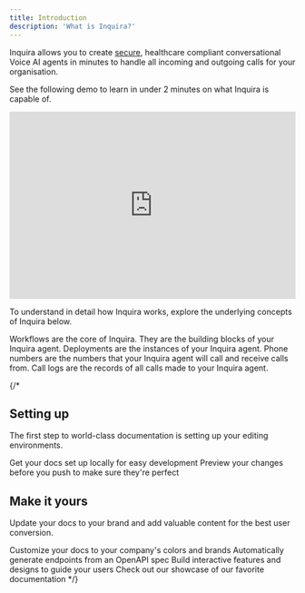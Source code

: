 ```yaml
---
title: Introduction
description: 'What is Inquira?'
---
```


Inquira allows you to create [secure](https://www.inquira.health/legal/security), healthcare compliant conversational Voice AI agents in minutes to handle all incoming and outgoing calls for your organisation.

See the following demo to learn in under 2 minutes on what Inquira is capable of.

<iframe
  width="100%"
  height="330"
  src="https://app.supademo.com/embed/cm5l1752q08vk7lw0x7arprrq?embed_v=2"
  loading="lazy"
  title="Inquira Product Demo"
  allow="clipboard-write; fullscreen"
  frameborder="0"
  webkitallowfullscreen="true"
  mozallowfullscreen="true"
  allowfullscreen
></iframe>

To understand in detail how Inquira works, explore the underlying concepts of Inquira below.


<CardGroup cols={2}>
  <Card
    title="Workflows"
    icon="pen-to-square"
    href="/concepts/workflows"
  >
    Workflows are the core of Inquira. They are the building blocks of your Inquira agent.
  </Card>
  <Card
    title="Deployments"
    icon="image"
    href="/concepts/deployments"
  >
    Deployments are the instances of your Inquira agent.
  </Card>
  <Card
    title="Phone Numbers"
    icon="phone"
    href="/concepts/phone-numbers"
  >
    Phone numbers are the numbers that your Inquira agent will call and receive calls from.
  </Card>
  <Card
    title="Logs"
    icon="code"
    href="/concepts/logs"
  >
    Call logs are the records of all calls made to your Inquira agent.
  </Card>
</CardGroup>

{/* 
## Setting up

The first step to world-class documentation is setting up your editing environments.

<CardGroup cols={2}>
  <Card
    title="Edit Your Docs"
    icon="pen-to-square"
    href="https://mintlify.com/docs/quickstart"
  >
    Get your docs set up locally for easy development
  </Card>
  <Card
    title="Preview Changes"
    icon="image"
    href="https://mintlify.com/docs/development"
  >
    Preview your changes before you push to make sure they're perfect
  </Card>
</CardGroup>

## Make it yours

Update your docs to your brand and add valuable content for the best user conversion.

<CardGroup cols={2}>
  <Card
    title="Customize Style"
    icon="palette"
    href="https://mintlify.com/docs/settings/global"
  >
    Customize your docs to your company's colors and brands
  </Card>
  <Card
    title="Reference APIs"
    icon="code"
    href="https://mintlify.com/docs/api-playground/openapi"
  >
    Automatically generate endpoints from an OpenAPI spec
  </Card>
  <Card
    title="Add Components"
    icon="screwdriver-wrench"
    href="https://mintlify.com/docs/components/accordion"
  >
    Build interactive features and designs to guide your users
  </Card>
  <Card
    title="Get Inspiration"
    icon="stars"
    href="https://mintlify.com/customers"
  >
    Check out our showcase of our favorite documentation
  </Card>
</CardGroup> */}
